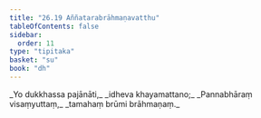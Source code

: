 ```yaml
---
title: "26.19 Aññatarabrāhmaṇavatthu"
tableOfContents: false
sidebar:
  order: 11
type: "tipitaka"
basket: "su"
book: "dh"
---
```



<DynamicBreadcrumb />

<Division number="402" book="dh" bookNo="18" page="71">

<Paragraph number="430" type="verses" book="dh">
_Yo dukkhassa pajānāti,_  
_idheva khayamattano;_  
_Pannabhāraṃ visaṃyuttaṃ,_  
_tamahaṃ brūmi brāhmaṇaṃ._
</Paragraph>
</Division>